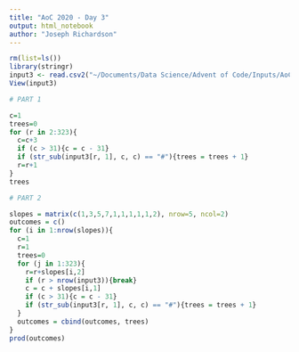 ```yaml
---
title: "AoC 2020 - Day 3"
output: html_notebook
author: "Joseph Richardson"
---
```


```r
rm(list=ls())
library(stringr)
input3 <- read.csv2("~/Documents/Data Science/Advent of Code/Inputs/AoC - Day 3 - Sheet1.csv", header=FALSE, row.names=NULL, sep="")
View(input3)

# PART 1

c=1
trees=0
for (r in 2:323){
  c=c+3
  if (c > 31){c = c - 31}
  if (str_sub(input3[r, 1], c, c) == "#"){trees = trees + 1}
  r=r+1
}
trees

# PART 2

slopes = matrix(c(1,3,5,7,1,1,1,1,1,2), nrow=5, ncol=2)
outcomes = c()
for (i in 1:nrow(slopes)){
  c=1
  r=1
  trees=0
  for (j in 1:323){
    r=r+slopes[i,2]
    if (r > nrow(input3)){break}
    c = c + slopes[i,1]
    if (c > 31){c = c - 31}
    if (str_sub(input3[r, 1], c, c) == "#"){trees = trees + 1}
  }
  outcomes = cbind(outcomes, trees)
}
prod(outcomes)
```
